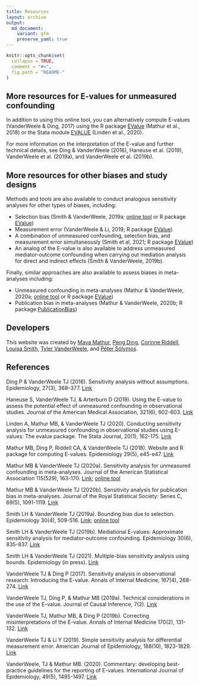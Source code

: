 ```yaml
---
title: Resources
layout: archive
output:
  md_document:
    variant: gfm
    preserve_yaml: true
---
```


```r
knitr::opts_chunk$set(
  collapse = TRUE,
  comment = "#>",
  fig.path = "README-"
)
```

## More resources for E-values for unmeasured confounding

In addition to using this online tool, you can alternatively compute E-values (VanderWeele & Ding, 2017) using the R package [EValue](https://cran.r-project.org/web/packages/EValue/index.html) (Mathur et al., 2018) or the Stata module [EVALUE](https://ideas.repec.org/c/boc/bocode/s458592.html) (Linden et al., 2020).

For more information on the interpretation of the E-value and further technical details, see Ding & VanderWeele (2016), Haneuse et al. (2019), VanderWeele et al. (2019a), and VanderWeele et al. (2019b).

## More resources for other biases and study designs

Methods and tools are also available to conduct analogous sensitivity analyses for other types of biases, including:

- Selection bias (Smith & VanderWeele, 2019a; [online tool](http://www.selection-bias.com/) or R package [EValue](https://cran.r-project.org/web/packages/EValue/index.html))
- Measurement error (VanderWeele & Li, 2019; R package [EValue](https://cran.r-project.org/web/packages/EValue/index.html))
- A combination of unmeasured confounding, selection bias, and measurement error simultaneously (Smith et al, 2021; R package [EValue](https://cran.r-project.org/web/packages/EValue/index.html))
- An analog of the E-value is also available to address unmeasured mediator-outcome confounding when carrying out mediation analysis for direct and indirect effects (Smith & VanderWeele, 2019b).

Finally, similar approaches are also available to assess biases in meta-analyses including:

- Unmeasured confounding in meta-analyses (Mathur & VanderWeele, 2020a; [online tool](http://www.evalue-calculator.com/meta/) or R package [EValue](https://cran.r-project.org/web/packages/EValue/index.html))
- Publication bias in meta-analyses (Mathur & VanderWeele, 2020b; R package [PublicationBias](https://cran.r-project.org/web/packages/PublicationBias/index.html))

## Developers

This website was created by 
[Maya Mathur](https://www.mayamathur.com/), 
[Peng Ding](https://sites.google.com/site/pengdingpku/), 
[Corinne Riddell](https://sph.berkeley.edu/corinne-riddell-phd), 
[Louisa Smith](https://www.louisahsmith.com/), 
[Tyler VanderWeele](https://www.hsph.harvard.edu/tyler-vanderweele/tools-and-tutorials/), and
[Péter Sólymos](https://peter.solymos.org/).

## References

Ding P & VanderWeele TJ (2016). Sensitivity analysis without assumptions. Epidemiology, 27(3), 368–377. [Link](https://www.ncbi.nlm.nih.gov/pmc/articles/PMC4820664/)

Haneuse S, VanderWeele TJ, & Arterburn D (2019). Using the E-value to assess the potential effect of unmeasured confounding in observational studies. Journal of the American Medical Association, 321(6), 602-603. [Link](https://jamanetwork.com/journals/jama/fullarticle/2723079?casa_token=vP0UXdEX4HAAAAAA:y0GoUYecb4QvGnn23FNxpnOsBu5Z70-DW1apD84XqPWNL0kXYDXlT5hQVweAUZVh6zJe9BU_sA)

Linden A, Mathur MB, & VanderWeele TJ (2020). Conducting sensitivity analysis for unmeasured confounding in observational studies using E-values: The evalue package. The Stata Journal, 20(1), 162-175. [Link](https://journals.sagepub.com/doi/abs/10.1177/1536867X20909696)

Mathur MB, Ding P, Riddell CA, & VanderWeele TJ (2018). Website and R package for computing E-values. Epidemiology 29(5), e45-e47. [Link](https://www.ncbi.nlm.nih.gov/pmc/articles/PMC6066405/)

Mathur MB & VanderWeele TJ (2020a). Sensitivity analysis for unmeasured confounding in meta-analyses. Journal of the American Statistical Association 115(529), 163-170. [Link](https://www.tandfonline.com/doi/full/10.1080/01621459.2018.1529598); [online tool](http://www.evalue-calculator.com/meta/)

Mathur MB & VanderWeele TJ (2020b). Sensitivity analysis for publication bias in meta-analyses. Journal of the Royal Statistical Society: Series C, 69(5), 1091-1119. [Link](https://rss.onlinelibrary.wiley.com/doi/10.1111/rssc.12440)

Smith LH & VanderWeele TJ (2019a). Bounding bias due to selection. Epidemiology 30(4), 509-516. [Link](https://www.ncbi.nlm.nih.gov/pmc/articles/PMC6553568/); [online tool](http://www.selection-bias.com/)

Smith LH & VanderWeele TJ (2019b). Mediational E-values: Approximate sensitivity analysis for mediator-outcome confounding. Epidemiology 30(6), 835-837. [Link](https://journals.lww.com/epidem/Fulltext/2019/11000/Mediational_E_values__Approximate_Sensitivity.9.aspx)

Smith LH & VanderWeele TJ (2021). Multiple-bias sensitivity analysis using bounds. Epidemiology (in press). [Link](https://arxiv.org/abs/2005.02908)

VanderWeele TJ & Ding P (2017). Sensitivity analysis in observational research: Introducing the E-value. Annals of Internal Medicine, 167(4), 268-274. [Link](https://annals.org/aim/fullarticle/2643434/sensitivity-analysis-observational-research-introducing-e-value)

VanderWeele TJ, Ding P, & Mathur MB (2019a). Technical considerations in the use of the E-value. Journal of Causal Inference, 7(2). [Link](https://www.degruyter.com/view/journals/jci/7/2/article-20180007.xml)

VanderWeele TJ, Mathur MB, & Ding P (2019b). Correcting misinterpretations of the E-value. Annals of Internal Medicine 170(2), 131-132. [Link](https://annals.org/aim/article-abstract/2719984/correcting-misinterpretations-e-value)

VanderWeele TJ & Li Y (2019). Simple sensitivity analysis for differential measurement error. American Journal of Epidemiology, 188(10), 1823-1829. [Link](https://academic.oup.com/aje/article/188/10/1823/5506602?casa_token=5ZyiVJp9_5UAAAAA:40rpOH1mRz0IDeRJ35atRRk9x6MJgIHMNOxLCcsnfouzN3qWXrght0XVWNIHQcRwWP1Bhgl8vY9B)

VanderWeele, TJ & Mathur MB. (2020). Commentary: developing best-practice guidelines for the reporting of E-values. International Journal of Epidemiology, 49(5), 1495-1497. [Link](https://academic.oup.com/ije/article/49/5/1495/5879832)

